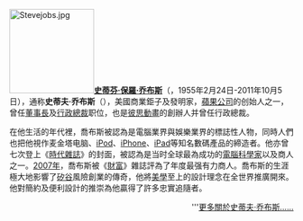 {{noteTA
|1=zh-hans:乔布斯; zh-tw:賈伯斯; zh-hk:喬布斯;
|2=zh-hans:首席执行官;zh-hant:執行長;zh-cn:首席执行官;zh-hk:行政總裁;zh-tw:執行長;zh-mo:行政總裁;
|3=zh-hans:史蒂芬; zh-tw:史蒂芬; zh-hk:史提芬;
|4=zh-hans:史蒂夫; zh-tw:史蒂夫; zh-hk:史提夫;
|5=zh-hans:乔布斯; zh-tw:賈伯斯; zh-hk:喬布斯;
|6=zh-hans:皮克斯; zh-tw:皮克斯; zh-hk:彼思;
}}
[[File:Stevejobs.jpg|150px]]'''[[史蒂夫·乔布斯|史蒂芬·保羅·乔布斯]]'''（{{lang-en|'''Steven Paul Jobs'''}}，1955年2月24日-2011年10月5日），通称'''史蒂夫·乔布斯'''（{{lang-en|'''Steve Jobs'''}}），美國商業鉅子及發明家，[[蘋果公司|蘋果公司]]的创始人之一，曾任[[董事長|董事長]]及[[行政總裁|行政總裁]]职位，也是[[皮克斯动画工作室|彼思動畫]]的創辦人并曾任行政總裁。

在他生活的年代裡，喬布斯被認為是電腦業界與娛樂業界的標誌性人物，同時人們也把他視作麦金塔电脑、[[iPod|iPod]]、[[iPhone|iPhone]]、[[iPad|iPad]]等知名數碼產品的締造者。他亦曾七次登上《[[時代雜誌|時代雜誌]]》的封面，被認為是当时全球最為成功的[[電腦科學家|電腦科學家]]以及商人之一。[[2007年|2007年]]，喬布斯被《[[財富_(雜誌)|財富]]》雜誌評為了年度最强有力商人。喬布斯的生涯極大地影響了[[矽谷|矽谷]]風險創業的傳奇，他將[[美學|美學]]至上的設計理念在全世界推廣開來。他對簡約及便利設計的推崇為他贏得了許多忠實追隨者。
<div style="text-align: right;">'''[[史蒂夫·乔布斯|更多關於史蒂夫·乔布斯……]]</div>